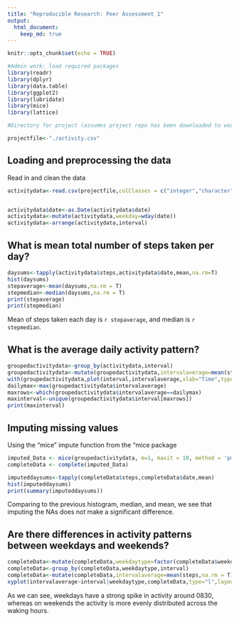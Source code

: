 ```yaml
---
title: "Reproducible Research: Peer Assessment 1"
output: 
  html_document:
    keep_md: true
---
```

```r
knitr::opts_chunk$set(echo = TRUE)

#Admin work: load required packages
library(readr)
library(dplyr)
library(data.table)
library(ggplot2)
library(lubridate)
library(mice)
library(lattice)

#Directory for project (assumes project repo has been downloaded to working directory)

projectfile<-"./activity.csv"

```


## Loading and preprocessing the data
  
Read in and clean the data
```r


activitydata<-read.csv(projectfile,colClasses = c("integer","character","integer"))


activitydata$date<-as.Date(activitydata$date)
activitydata<-mutate(activitydata,weekday=wday(date))
activitydata<-arrange(activitydata,interval)
```
## What is mean total number of steps taken per day?
```r
daysums<-tapply(activitydata$steps,activitydata$date,mean,na.rm=T)
hist(daysums)
stepaverage<-mean(daysums,na.rm = T)
stepmedian<-median(daysums,na.rm = T)
print(stepaverage)
print(stepmedian)
```
Mean of steps taken each day is `r stepaverage `, and median is `r stepmedian`.  

## What is the average daily activity pattern?
```r
groupedactivitydata<-group_by(activitydata,interval)
groupedactivitydata<-mutate(groupedactivitydata,intervalaverage=mean(steps,na.rm = T))
with(groupedactivitydata,plot(interval,intervalaverage,xlab="Time",type="l"))
dailymax<-max(groupedactivitydata$intervalaverage)
maxrows<-which(groupedactivitydata$intervalaverage==dailymax)
maxinterval<-unique(groupedactivitydata$interval[maxrows])
print(maxinterval)
```

## Imputing missing values
  
  
Using the "mice" impute function from the "mice package
```r
imputed_Data <- mice(groupedactivitydata, m=1, maxit = 10, method = 'pmm', seed = 500)
completeData <- complete(imputed_Data)
```
```r
imputeddaysums<-tapply(completeData$steps,completeData$date,mean)
hist(imputeddaysums)
print(summary(imputeddaysums))

```
Comparing to the previous histogram, median, and mean, we see that imputing the NAs does not make a significant difference.  

## Are there differences in activity patterns between weekdays and weekends?
```r
completeData<-mutate(completeData,weekdaytype=factor(completeData$weekday,                                                    levels=1:7,labels=c("weekend","weekday","weekday","weekday"                                               ,"weekday","weekday","weekend")))
completeData<-group_by(completeData,weekdaytype,interval)
completeData<-mutate(completeData,intervalaverage=mean(steps,na.rm = T))
xyplot(intervalaverage~interval|weekdaytype,completeData,type="l",layout=c(1,2))
```
  
  
  
As we can see, weekdays have a strong spike in activity around 0830, whereas on weekends the activity is more
evenly distributed across the waking hours.
